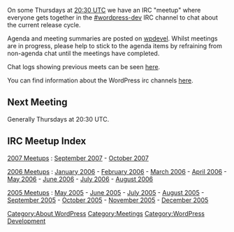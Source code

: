 
On some Thursdays at [http://www.timeanddate.com/worldclock/fixedtime.html?hour=20&min=30&sec=0 20:30 UTC] we have an IRC "meetup" where everyone gets together in the [irc://irc.freenode.net/wordpress-dev #wordpress-dev] IRC channel to chat about the current release cycle.

Agenda and meeting summaries are posted on [http://wpdevel.wordpress.com/ wpdevel]. Whilst meetings are in progress, please help to stick to the agenda items by refraining from non-agenda chat until the meetings have completed.

Chat logs showing previous meets can be seen [https://irclogs.wordpress.org/ here].

You can find information about the WordPress irc channels [[IRC|here]].

==Next Meeting==

Generally Thursdays at 20:30 UTC.

== IRC Meetup Index ==
[[IRC_Meetups/2007|2007 Meetups]]  : [[IRC_Meetups/2007/September|September 2007]] - [[IRC_Meetups/2007/October|October 2007]] 


[[IRC_Meetups/2006|2006 Meetups]] : [[IRC_Meetups/2006/January|January 2006]] - [[IRC_Meetups/2006/February|February 2006]] - [[IRC_Meetups/2006/March|March 2006]] - [[IRC_Meetups/2006/April|April 2006]] - [[IRC_Meetups/2006/May|May 2006]] - [[IRC_Meetups/2006/June|June 2006]] - [[IRC_Meetups/2006/July|July 2006]] - [[IRC_Meetups/2006/August|August 2006]]

<!-- holding for future use :  - [[IRC_Meetups/2006/September|September 2006]] - [[IRC_Meetups/2006/October|October 2006]] - [[IRC_Meetups/2006/November|November 2006]] - [[IRC_Meetups/2006/December|December 2006]]
-->

[[IRC_Meetups/2005|2005 Meetups]] : [[IRC_Meetups/2005/May|May 2005]] - [[IRC_Meetups/2005/June|June 2005]] - [[IRC_Meetups/2005/July|July 2005]] - [[IRC_Meetups/2005/August|August 2005]] - [[IRC_Meetups/2005/September|September 2005]] - [[IRC_Meetups/2005/October|October 2005]] - [[IRC_Meetups/2005/November|November 2005]] - [[IRC_Meetups/2005/December|December 2005]]

[[Category:About WordPress]]
[[Category:Meetings]]
[[Category:WordPress Development]]
